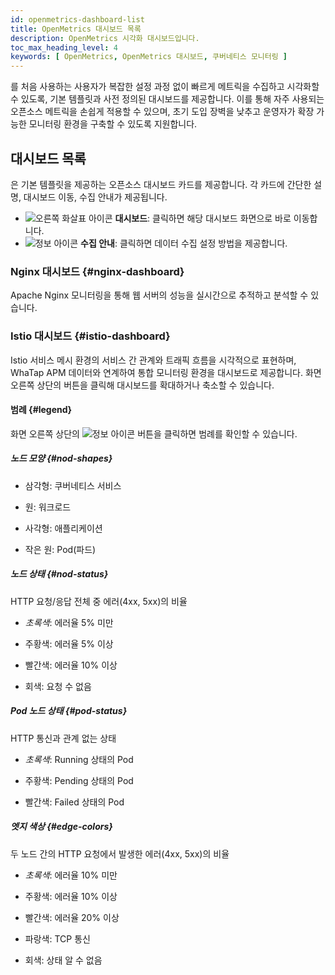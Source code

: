```yaml
---
id: openmetrics-dashboard-list
title: OpenMetrics 대시보드 목록
description: OpenMetrics 시각화 대시보드입니다.
toc_max_heading_level: 4
keywords: [ OpenMetrics, OpenMetrics 대시보드, 쿠버네티스 모니터링 ]
---
```


<Cmdname sid="openmetrics" className="uitext" />를 처음 사용하는 사용자가 복잡한 설정 과정 없이 빠르게 메트릭을 수집하고 시각화할 수 있도록, 기본 템플릿과 사전 정의된 대시보드를 제공합니다. 이를 통해 자주 사용되는 오픈소스 메트릭을 손쉽게 적용할 수 있으며, 초기 도입 장벽을 낮추고 운영자가 확장 가능한 모니터링 환경을 구축할 수 있도록 지원합니다.

## 대시보드 목록

<Cmdname sid="openmetrics_dashboard-list" className="uitext" />은 기본 템플릿을 제공하는 오픈소스 대시보드 카드를 제공합니다. 각 카드에 간단한 설명, 대시보드 이동, 수집 안내가 제공됩니다.

* ![오른쪽 화살표 아이콘](/img/ic-arrow-right.svg) **대시보드**: 클릭하면 해당 대시보드 화면으로 바로 이동합니다.
* ![정보 아이콘](/img/ic-info-circle.svg) **수집 안내**: 클릭하면 데이터 수집 설정 방법을 제공합니다.

### Nginx 대시보드 {#nginx-dashboard}

Apache Nginx 모니터링을 통해 웹 서버의 성능을 실시간으로 추적하고 분석할 수 있습니다.

### Istio 대시보드 {#istio-dashboard}

Istio 서비스 메시 환경의 서비스 간 관계와 트래픽 흐름을 시각적으로 표현하며, WhaTap APM 데이터와 연계하여 통합 모니터링 환경을 대시보드로 제공합니다. 화면 오른쪽 상단의 버튼을 클릭해 대시보드를 확대하거나 축소할 수 있습니다.

<ImgLang img='openmetrics-dashboard-istio.png' desc='OpenMetircs 대시보드 istio' />

#### 범례 {#legend}

화면 오른쪽 상단의 ![정보 아이콘](/img/ic-info-circle.svg) 버튼을 클릭하면 범례를 확인할 수 있습니다. 

##### 노드 모양 {#nod-shapes}

* 삼각형: 쿠버네티스 서비스

* 원: 워크로드

* 사각형: 애플리케이션

* 작은 원: Pod(파드)

##### 노드 상태 {#nod-status}

HTTP 요청/응답 전체 중 에러(4xx, 5xx)의 비율

* *초록색*: 에러율 5% 미만

* <span class='slow'>주황색</span>: 에러율 5% 이상

* <span class='vslow'>빨간색</span>: 에러율 10% 이상

* 회색: 요청 수 없음

##### Pod 노드 상태 {#pod-status}

HTTP 통신과 관계 없는 상태

* *초록색*: Running 상태의 Pod

* <span class='slow'>주황색</span>: Pending 상태의 Pod

* <span class='vslow'>빨간색</span>: Failed 상태의 Pod

##### 엣지 색상 {#edge-colors}

두 노드 간의 HTTP 요청에서 발생한 에러(4xx, 5xx)의 비율

* *초록색*: 에러율 10% 미만

* <span class='slow'>주황색</span>: 에러율 10% 이상

* <span class='vslow'>빨간색</span>: 에러율 20% 이상

* <span class='normal'>파랑색</span>: TCP 통신

* 회색: 상태 알 수 없음
